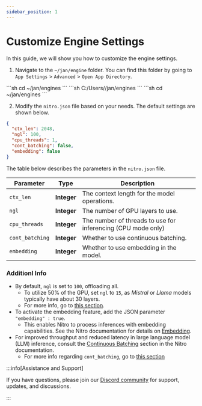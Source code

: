 ```yaml
---
sidebar_position: 1
---
```



# Customize Engine Settings

In this guide, we will show you how to customize the engine settings.

1. Navigate to the `~/jan/engine` folder. You can find this folder by going to `App Settings` > `Advanced` > `Open App Directory`.

<Tabs>
    <TabItem value="mac" label="MacOS" default>
        ```sh
        cd ~/jan/engines
        ```
    </TabItem>
    <TabItem value="windows" label="Windows" default>
        ```sh
        C:/Users/<your_user_name>/jan/engines
        ```
    </TabItem>
    <TabItem value="linux" label="Linux" default>
        ```sh
        cd ~/jan/engines
        ```
    </TabItem>
</Tabs>

2. Modify the `nitro.json` file based on your needs. The default settings are shown below.

```json title="~/jan/engines/nitro.json"
{
  "ctx_len": 2048,
  "ngl": 100,
  "cpu_threads": 1,
  "cont_batching": false,
  "embedding": false
}
```

The table below describes the parameters in the `nitro.json` file.

| Parameter | Type | Description |
| --------- | ---- | ----------- |
| `ctx_len` | **Integer** | The context length for the model operations. |
| `ngl` | **Integer** | The number of GPU layers to use. |
| `cpu_threads` | **Integer** | The number of threads to use for inferencing (CPU mode only) |
| `cont_batching` | **Integer** | Whether to use continuous batching. |
| `embedding` | **Integer** | Whether to use embedding in the model. |

### Additionl Info

 - By default, `ngl` is set to `100`, offloading all.
    - To utilize 50% of the GPU, set `ngl` to `15`, as *Mistral* or *Llama* models typically have about 30 layers.
    - For more info, go to [this section](/docs/references/software).
 - To activate the embedding feature, add the JSON parameter `"embedding" : true`. 
    - This enables Nitro to process inferences with embedding capabilities. See the Nitro documentation for details on [Embedding](https://nitro.jan.ai/features/embed).
 - For improved throughput and reduced latency in large language model (LLM) inference, consult the [Continuous Batching](https://nitro.jan.ai/features/cont-batch) section in the Nitro documentation.
    - For more info regarding `cont_batching`, go to [this section](/docs/references/software)

:::info[Assistance and Support]

If you have questions, please join our [Discord community](https://discord.gg/Dt7MxDyNNZ) for support, updates, and discussions.

:::